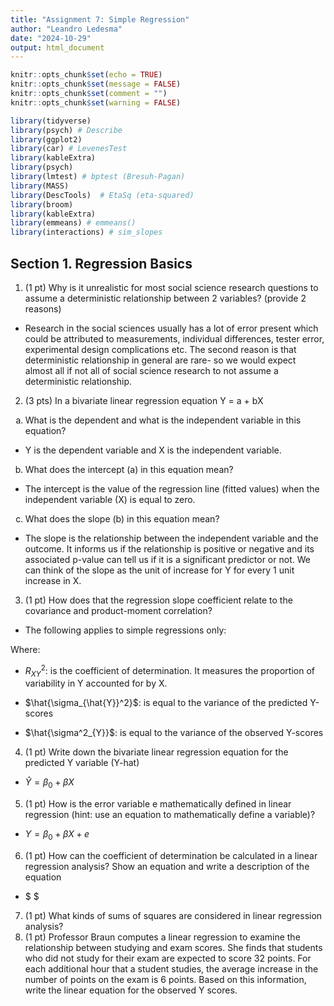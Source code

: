```yaml
---
title: "Assignment 7: Simple Regression"
author: "Leandro Ledesma"
date: "2024-10-29"
output: html_document
---
```



```r
knitr::opts_chunk$set(echo = TRUE)
knitr::opts_chunk$set(message = FALSE)
knitr::opts_chunk$set(comment = "")
knitr::opts_chunk$set(warning = FALSE)

```

```r
library(tidyverse)
library(psych) # Describe
library(ggplot2)
library(car) # LevenesTest
library(kableExtra)
library(psych)
library(lmtest) # bptest (Bresuh-Pagan)
library(MASS) 
library(DescTools)  # EtaSq (eta-squared)
library(broom)
library(kableExtra)
library(emmeans) # emmeans()
library(interactions) # sim_slopes
```

## Section 1. Regression Basics

1.	(1 pt) Why is it unrealistic for most social science research questions to assume a deterministic relationship between 2 variables? (provide 2 reasons)

- Research in the social sciences usually has a lot of error present which could be attributed to measurements, individual differences, tester error, experimental design complications etc. The second reason is that deterministic relationship in general are rare- so we would expect almost all if not all of social science research to not assume a deterministic relationship. 

2.	(3 pts) In a bivariate linear regression equation Y = a + bX

a)	What is the dependent and what is the independent variable in this equation?

- Y is the dependent variable and X is the independent variable.

b)	What does the intercept (a) in this equation mean?

- The intercept is the value of the regression line (fitted values) when the independent variable (X) is equal to zero. 

c)	What does the slope (b) in this equation mean?

- The slope is the relationship between the independent variable and the outcome. It informs us if the relationship is positive or negative and its associated p-value can tell us if it is a significant predictor or not. We can think of the slope as the unit of increase for Y for every 1 unit increase in X. 

3.	(1 pt) How does that the regression slope coefficient relate to the covariance and product-moment correlation?

- The following applies to simple regressions only:

\begin{align*}

R^2_{XY} = \frac{\hat{\sigma_{\hat{Y}}^2}}{\hat{\sigma^2_{Y}}} 

\end{align*}

Where:

- $R^2_{XY}$: is the coefficient of determination. It measures the proportion of variability in Y accounted for by X. 

- $\hat{\sigma_{\hat{Y}}^2}$: is equal to the variance of the predicted Y-scores

- $\hat{\sigma^2_{Y}}$: is equal to the variance of the observed Y-scores


\begin{align*}

b = r_{XY}\frac{\hat{\sigma}_{Y}}{\hat{\sigma_{X}}}

\end{align*}




4.	(1 pt) Write down the bivariate linear regression equation for the predicted Y variable (Y-hat)

- $\hat{Y} = \beta_{0} + \beta X$

5.	(1 pt) How is the error variable e mathematically defined in linear regression (hint: use an equation to mathematically define a variable)?

- $Y = \beta_{0} + \beta X + e$

6.	(1 pt) How can the coefficient of determination be calculated in a linear regression analysis? Show an equation and write a description of the equation

- $ $

7.	(1 pt) What kinds of sums of squares are considered in linear regression analysis?
8.	(1 pt) Professor Braun computes a linear regression to examine the relationship between studying and exam scores. She finds that students who did not study for their exam are expected to score 32 points. For each additional hour that a student studies, the average increase in the number of points on the exam is 6 points. Based on this information, write the linear equation for the observed Y scores.
